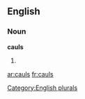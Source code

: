 
==English==

===Noun===
'''cauls'''

# {{plural of|[[caul]]}}

{{anagrams:en/aclsu}}
[[Category:English plurals]]

[[ar:cauls]]
[[fr:cauls]]